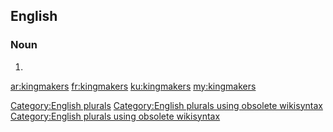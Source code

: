 ==English==

===Noun===
{{head|en}}

# {{plural of|kingmaker}}

[[Category:English plurals]][[Category:English plurals using obsolete wikisyntax]][[Category:English plurals using obsolete wikisyntax]]

[[ar:kingmakers]]
[[fr:kingmakers]]
[[ku:kingmakers]]
[[my:kingmakers]]